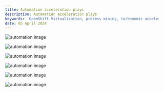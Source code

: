 ```yaml
---
title: Automation acceleration plays
description: Automation acceleration plays
keywords: 'OpenShift Virtualization, process mining, turbonomic acceleration, X-factor IT automation, AIOps'
date: 05 April 2024
---
```


<Row>

<Column colMd={4} colLg={4} noGutterMdLeft>

<ArticleCard
    title='Cloud Pak for AIOps quick win'
    href='/common/acceleration-plays/cp4aiops-quick-win-play/'
    actionIcon="arrowRight">

![automation image](/../images/image9.jpg)

</ArticleCard>

</Column>

<Column colMd={4} colLg={4} noGutterMdLeft>

<ArticleCard
    title='OpenShift Virtualization'
    href='/common/acceleration-plays/openshift-virtualization-play/'
    actionIcon="arrowRight">

![automation image](/../images/image2.jpg)

</ArticleCard>

</Column>

<Column colMd={4} colLg={4} noGutterMdLeft>

<ArticleCard
    title='Process mining'
    href='/common/acceleration-plays/process mining-play'
    actionIcon="arrowRight">

![automation image](/../images/image8.jpg)

</ArticleCard>

</Column>

<Column colMd={4} colLg={4} noGutterMdLeft>

<ArticleCard
    title='Red Hat OpenShift'
    href='/common/acceleration-plays/redhat-os-play'
    actionIcon="arrowRight">

![automation image](/../images/image-10.jpg)

</ArticleCard>

</Column>

<Column colMd={4} colLg={4} noGutterMdLeft>

<ArticleCard
    title='Turbonomic'
    href='/common/acceleration-plays/turbonomic-play/'
    actionIcon="arrowRight">

![automation image](/../images/image15.jpg)

</ArticleCard>

</Column>

<Column colMd={4} colLg={4} noGutterMdLeft>

<ArticleCard
    title='X-Factor IT Automation'
    href='/common/acceleration-plays/xfactor-it-automation-play'
    actionIcon="arrowRight">

![automation image](/../images/image3.jpg)

</ArticleCard>

</Column>


</Row>
